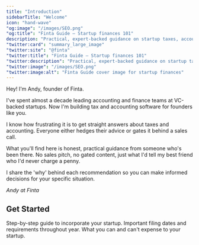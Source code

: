 ```yaml
---
title: "Introduction"
sidebarTitle: "Welcome"
icon: "hand-wave"
"og:image": "/images/SEO.png"
"og:title": "Finta Guide — Startup finances 101"
description: "Practical, expert-backed guidance on startup taxes, accounting, compliance, and finances."
"twitter:card": "summary_large_image"
"twitter:site": "@finta"
"twitter:title": "Finta Guide — Startup finances 101"
"twitter:description": "Practical, expert-backed guidance on startup taxes, accounting, compliance, and finances."
"twitter:image": "/images/SEO.png"
"twitter:image:alt": "Finta Guide cover image for startup finances"
---
```


Hey! I'm Andy, founder of Finta.

I've spent almost a decade leading accounting and finance teams at VC-backed startups. Now I'm building tax and accounting software for founders like you.

I know how frustrating it is to get straight answers about taxes and accounting. Everyone either hedges their advice or gates it behind a sales call.

What you'll find here is honest, practical guidance from someone who's been there. No sales pitch, no gated content, just what I'd tell my best friend who I'd never charge a penny.

I share the 'why' behind each recommendation so you can make informed decisions for your specific situation.

*Andy at Finta*

## Get Started

<CardGroup cols={3}>
  <Card title="Incorporation Checklist" icon="list-check" href="/checklist">
    Step-by-step guide to incorporate your startup.
  </Card>
  <Card title="Tax Deadlines" icon="calendar" href="/deadlines">
    Important filing dates and requirements throughout year.
  </Card>
  <Card title="Business Expenses" icon="wallet" href="/expenses">
    What you can and can't expense to your startup.
  </Card>
</CardGroup>